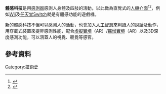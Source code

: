 '''體感科技'''是用[[感測器|感測器]]感測人身體及四肢的活動，以此做為直覺式的[[人機介面|人機介面]]<ref name=itri>{{Cite web |title=【新體感經濟】體感科技正夯 只要掌握三大關鍵技術 |url=https://www.itritech.net/blog/new-somatosensory-economic/ |accessdate=2020-12-29 |author=侯鈞元 |date=2016-11-24 |publisher=工業技術研究院 |language=zh-hant |archive-date=2018-05-08 |archive-url=https://web.archive.org/web/20180508210524/http://www.itritech.net/blog/new-somatosensory-economic/ |dead-url=no }}</ref><ref>{{Cite magazine |last=吳 |first=碧娥 |date=2016-11-16 |title=體感科技的十年大躍進 |url=http://www.naipo.com/Portals/1/web_tw/Knowledge_Center/Industry_Economy/IPNC_161116_0704.htm |magazine=北美智權報 |access-date=2020-12-29 |archive-date=2017-06-07 |archive-url=https://web.archive.org/web/20170607124307/http://www.naipo.com/Portals/1/web_tw/Knowledge_Center/Industry_Economy/IPNC_161116_0704.htm |dead-url=no }}</ref>，例如[[Wii|Wii]]及[[任天堂Switch|任天堂Switch]]就是有體感功能的遊戲機。

新的體感科技不但可以感測人的活動，也會加入[[人工智慧|人工智慧]]來判讀人的說話及動作，用穿載式裝置來提昇感測性能，配合[[虛擬實境|虛擬實境]]（AR）/[[擴增實境|擴增實境]]（AR）以及3D深度感測功能，可以涵蓋人的視覺、聽覺等感官。
==參考資料==
{{reflist}}
{{技術小作品}}
[[Category:技術史|Category:技術史]]
